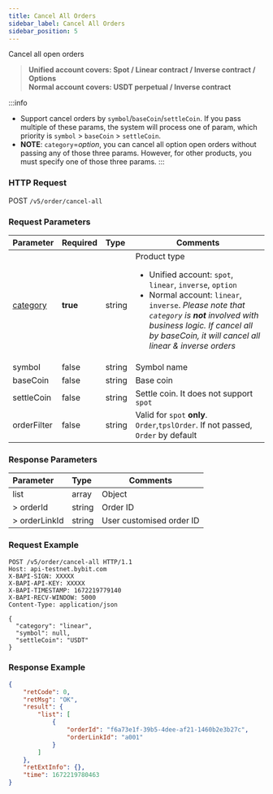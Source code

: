 ```yaml
---
title: Cancel All Orders
sidebar_label: Cancel All Orders
sidebar_position: 5
---
```

Cancel all open orders
> **Unified account covers: Spot / Linear contract / Inverse contract / Options**<br/>
> **Normal account covers: USDT perpetual / Inverse contract**

:::info
- Support cancel orders by `symbol`/`baseCoin`/`settleCoin`. If you pass multiple of these params, the system will process one of param, which priority is `symbol` > `baseCoin` > `settleCoin`.
- **NOTE**: `category`=_option_, you can cancel all option open orders without passing any of those three params. However, for other products, you must specify one of those three params.
:::

### HTTP Request
POST `/v5/order/cancel-all`

### Request Parameters
| Parameter | Required | Type | Comments|
|:----- |:-------|:-----|------ |
|[category](../enum#category) |**true** |string |Product type <ul><li>Unified account: `spot`, `linear`, `inverse`, `option`</li><li>Normal account: `linear`, `inverse`. _Please note that `category` is **not** involved with business logic. If cancel all by baseCoin, it will cancel all linear & inverse orders_</li></ul>|
|symbol |false|string |Symbol name |
|baseCoin |false|string |Base coin |
|settleCoin |false|string |Settle coin. It does not support `spot`|
|orderFilter |false |string |Valid for `spot` **only**. `Order`,`tpslOrder`. If not passed, `Order` by default|

### Response Parameters
| Parameter | Type | Comments|
|:----- |:-----|----- |
|list |array |Object |
|> orderId |string |Order ID |
|> orderLinkId |string |User customised order ID |

### Request Example

```http
POST /v5/order/cancel-all HTTP/1.1
Host: api-testnet.bybit.com
X-BAPI-SIGN: XXXXX
X-BAPI-API-KEY: XXXXX
X-BAPI-TIMESTAMP: 1672219779140
X-BAPI-RECV-WINDOW: 5000
Content-Type: application/json

{
  "category": "linear",
  "symbol": null,
  "settleCoin": "USDT"
}
```

### Response Example

```json
{
    "retCode": 0,
    "retMsg": "OK",
    "result": {
        "list": [
            {
                "orderId": "f6a73e1f-39b5-4dee-af21-1460b2e3b27c",
                "orderLinkId": "a001"
            }
        ]
    },
    "retExtInfo": {},
    "time": 1672219780463
}
```
